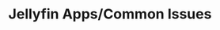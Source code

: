 ---
sidebar_label: "Youtube"
title: "Jellyfin Apps/Common Issues"
description: Guide to jellyfin apps and common issues.
tags:
  - Youtube
  - Apps
  - Clients
  - FAQ
---